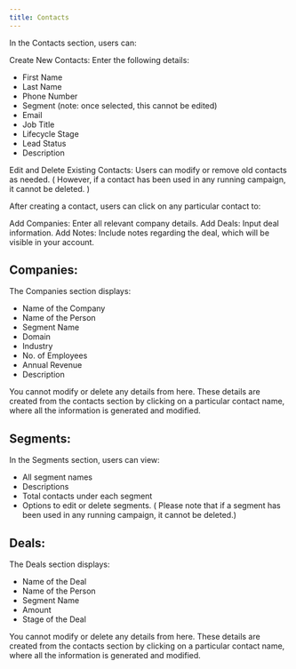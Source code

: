 ```yaml
---
title: Contacts
---
```


In the Contacts section, users can:

Create New Contacts: Enter the following details:

- First Name
- Last Name
- Phone Number
- Segment (note: once selected, this cannot be edited)
- Email
- Job Title
- Lifecycle Stage
- Lead Status
- Description

Edit and Delete Existing Contacts: Users can modify or remove old contacts as needed. ( However, if a contact has been used in any running campaign, it cannot be deleted. )

After creating a contact, users can click on any particular contact to:

Add Companies: Enter all relevant company details.
Add Deals: Input deal information.
Add Notes: Include notes regarding the deal, which will be visible in your account.

## Companies:

The Companies section displays:

- Name of the Company
- Name of the Person
- Segment Name
- Domain
- Industry
- No. of Employees
- Annual Revenue
- Description

You cannot modify or delete any details from here. These details are created from the contacts section by clicking on a particular contact name, where all the information is generated and modified.

## Segments:

In the Segments section, users can view:

- All segment names
- Descriptions
- Total contacts under each segment
- Options to edit or delete segments. ( Please note that if a segment has been used in any running campaign, it cannot be deleted.)

## Deals:

The Deals section displays:

- Name of the Deal
- Name of the Person
- Segment Name
- Amount
- Stage of the Deal

You cannot modify or delete any details from here. These details are created from the contacts section by clicking on a particular contact name, where all the information is generated and modified.
